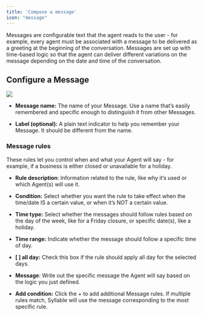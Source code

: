 ```yaml
---
title: 'Compose a message'
icon: "message"
---
```


Messages are configurable text that the agent reads to the user - for example, every agent must be associated with a message to be delivered as a greeting at the beginning of the conversation. Messages are set up with time-based logic so that the agent can deliver different variations on the message depending on the date and time of the conversation.

## Configure a Message

![](/images/createmessage.jpg)

* **Message name:** The name of your Message. Use a name that’s easily remembered and specific enough to distinguish it from other Messages.

* **Label (optional):** A plain text indicator to help you remember your Message. It should be different from the name.

### Message rules

These rules let you control when and what your Agent will say - for example, if a business is either closed or unavailable for a holiday.

* **Rule description**: Information related to the rule, like why it’s used or which Agent(s) will use it. 

* **Condition:** Select whether you want the rule to take effect when the time/date IS a certain value, or when it’s NOT a certain value. 

* **Time type:** Select whether the messages should follow rules based on the day of the week, like for a Friday closure, or specific date(s), like a holiday. 

* **Time range:** Indicate whether the message should follow a specific time of day.

* **\[ ] all day:** Check this box if the rule should apply all day for the selected days.

* **Message**: Write out the specific message the Agent will say based on the logic you just defined. 

* **Add condition:** Click the + to add additional Message rules. If multiple rules match, Syllable will use the message corresponding to the most specific rule.